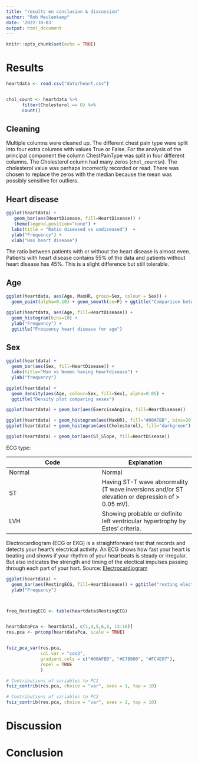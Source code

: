 ```yaml
---
title: "results en conclusion & discussion"
author: "Rob Meulenkamp"
date: '2022-10-03'
output: html_document
---
```


```r
knitr::opts_chunk$set(echo = TRUE)
```

# Results

```r
heartdata <- read.csv("data/heart.csv")


chol_count <- heartdata %>%  
      filter(Cholesterol == 0) %>%
      count()

```


## Cleaning
Multiple columns were cleaned up. The different chest pain type were split into four extra columns with values True or False. For the analysis of the principal component the column ChestPainType was split in four different columns. The Cholesterol column had many zeros (`chol_count$n`). The cholesterol value was perhaps incorrectly recorded or read.
There was chosen to replace the zeros with the median because the mean was possibly sensitive for outliers.  


\pagebreak
## Heart disease

```r
ggplot(heartdata) +
   geom_bar(aes(HeartDisease, fill=HeartDisease)) + 
   theme(legend.position="none") +
  labs(title = "Ratio diseased vs undiseased")  + 
  ylab("Frequency") +
  xlab("Has heart disease")
```
The ratio between patients with or without the heart disease is almost even. Patients with heart disease contains 55% of the data and patients without heart disease has 45%. This is a slight difference but still tolerable.


\pagebreak
## Age 

```r
ggplot(heartdata, aes(Age, MaxHR, group=Sex, colour = Sex)) + 
  geom_point(alpha=0.10) + geom_smooth(se=F) + ggtitle("Comparison between MaxHR and age grouped by sex")
```


```r
ggplot(heartdata, aes(Age, fill=HeartDisease)) +
  geom_histogram(bins=10) +
  ylab("Frequency") +
  ggtitle("Frequency heart disease for age")

```

\pagebreak
## Sex

```r
ggplot(heartdata) +
  geom_bar(aes(Sex, fill=HeartDisease)) +
  labs(title="Man vs Women having heartdisease") +
  ylab("frequency")
```


```r
ggplot(heartdata) + 
  geom_density(aes(Age, colour=Sex, fill=Sex), alpha=0.05) + 
  ggtitle("Density plot comparing sexes")
```



```r
ggplot(heartdata) + geom_bar(aes(ExerciseAngina, fill=HeartDisease))

```

```r
ggplot(heartdata) + geom_histogram(aes(MaxHR), fill="#00AFBB", bins=20)
ggplot(heartdata) + geom_histogram(aes(Cholesterol), fill="darkgreen")

```




```r
ggplot(heartdata) + geom_bar(aes(ST_Slope, fill=HeartDisease))

```


ECG type:

| Code | Explanation |
|---|---|
| Normal | Normal | 
| ST | Having ST-T wave abnormality (T wave inversions and/or ST elevation or depression of > 0.05 mV). | 
| LVH | Showing probable or definite left ventricular hypertrophy by Estes' criteria. |



Electrocardiogram (ECG or EKG) is a straightforward test that records and detects your heart's electrical activity. An ECG shows how fast your heart is beating and shows if your rhythm of your heartbeats is steady or irregular. But also indicates the strength and timing of the electical impulses passing through each part of your hart. 
Source: [Electrocardiogram](https://www.nhlbi.nih.gov/health/heart-tests)


\newpage
```r

ggplot(heartdata) +
  geom_bar(aes(RestingECG, fill=HeartDisease)) + ggtitle("resting electrocardiogram vs heart disease")   + 
  ylab("Frequency")



freq_RestingECG <- table(heartdata$RestingECG)



```


```r
heartdataPca <- heartdata[, c(1,4,5,6,8, 13:16)]
res.pca <- prcomp(heartdataPca, scale = TRUE)


fviz_pca_var(res.pca,
             col.var = "cos2", 
             gradient.cols = c("#00AFBB", "#E7B800", "#FC4E07"),
             repel = TRUE 
             )

# Contributions of variables to PC1
fviz_contrib(res.pca, choice = "var", axes = 1, top = 10)

# Contributions of variables to PC2
fviz_contrib(res.pca, choice = "var", axes = 2, top = 10)
```



# Discussion


# Conclusion
